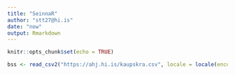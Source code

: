 ```yaml
---
title: "SeinnaR"
author: "stt27@hi.is"
date: "now"
output: Rmarkdown
---
```


```r
knitr::opts_chunk$set(echo = TRUE)
```


```r
bss <- read_csv2("https://ahj.hi.is/kaupskra.csv", locale = locale(encoding = "ISO8859-1"))
```

```r

```


